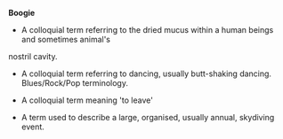 {{Move to Wiktionary}}

'''Boogie'''

*A colloquial term referring to the dried mucus within a human beings and sometimes animal's 
nostril cavity.

*A colloquial term referring to dancing, usually butt-shaking dancing. Blues/Rock/Pop terminology.

*A colloquial term meaning 'to leave'

*A term used to describe a large, organised, usually annual, skydiving event.